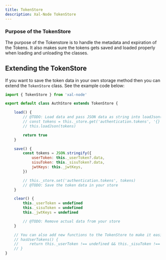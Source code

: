 ```yaml
---
title: TokenStore
description: Xal-Node TokenStore
---
```


### Purpose of the TokenStore

The purpose of the Tokenstore is to handle the metadata and expiration of the Tokens. It also makes sure the tokens gets saved and loaded properly when loading and unloading the classes.

## Extending the TokenStore

If you want to save the token data in your own storage method then you can extend the `TokenStore` class. See the example code below:

```js
import { TokenStore } from 'xal-node'

export default class AuthStore extends TokenStore {

    load() {
        // @TODO: Load data and pass JSON data as string into loadJson()
        // const tokens = this._store.get('authentication.tokens', '{}') as string
        // this.loadJson(tokens)

        return true
    }

    save() {
        const tokens = JSON.stringify({
            userToken: this._userToken?.data,
            sisuToken: this._sisuToken?.data,
            jwtKeys: this._jwtKeys,
        })

        // this._store.set('authentication.tokens', tokens)
        // @TODO: Save the token data in your store
    }

    clear() {
        this._userToken = undefined
        this._sisuToken = undefined
        this._jwtKeys = undefined

        // @TODO: Remove actual data from your store
    }

    // You can also add new functions to the TokenStore to make it easier to interact with the tokens.
    // hasUserTokens() {
    //     return this._userToken !== undefined && this._sisuToken !== undefined
    // }
}
```